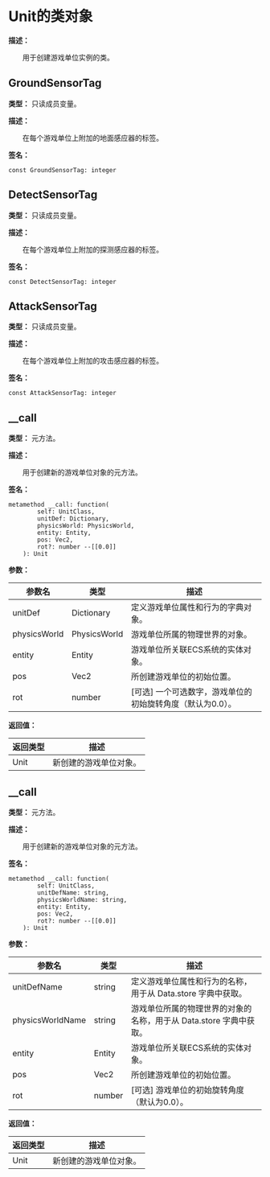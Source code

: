
# Unit的类对象

**描述：**

&emsp;&emsp;用于创建游戏单位实例的类。

## GroundSensorTag

**类型：** 只读成员变量。

**描述：**

&emsp;&emsp;在每个游戏单位上附加的地面感应器的标签。

**签名：**
```tl
const GroundSensorTag: integer
```

## DetectSensorTag

**类型：** 只读成员变量。

**描述：**

&emsp;&emsp;在每个游戏单位上附加的探测感应器的标签。

**签名：**
```tl
const DetectSensorTag: integer
```

## AttackSensorTag

**类型：** 只读成员变量。

**描述：**

&emsp;&emsp;在每个游戏单位上附加的攻击感应器的标签。

**签名：**
```tl
const AttackSensorTag: integer
```

## __call

**类型：** 元方法。

**描述：**

&emsp;&emsp;用于创建新的游戏单位对象的元方法。

**签名：**
```tl
metamethod __call: function(
		self: UnitClass,
		unitDef: Dictionary,
		physicsWorld: PhysicsWorld,
		entity: Entity,
		pos: Vec2,
		rot?: number --[[0.0]]
	): Unit
```

**参数：**

| 参数名 | 类型 | 描述 |
| --- | --- | --- |
| unitDef | Dictionary | 定义游戏单位属性和行为的字典对象。 |
| physicsWorld | PhysicsWorld | 游戏单位所属的物理世界的对象。 |
| entity | Entity | 游戏单位所关联ECS系统的实体对象。 |
| pos | Vec2 | 所创建游戏单位的初始位置。 |
| rot | number | [可选] 一个可选数字，游戏单位的初始旋转角度（默认为0.0）。 |

**返回值：**

| 返回类型 | 描述 |
| --- | --- |
| Unit | 新创建的游戏单位对象。 |

## __call

**类型：** 元方法。

**描述：**

&emsp;&emsp;用于创建新的游戏单位对象的元方法。

**签名：**
```tl
metamethod __call: function(
		self: UnitClass,
		unitDefName: string,
		physicsWorldName: string,
		entity: Entity,
		pos: Vec2,
		rot?: number --[[0.0]]
	): Unit
```

**参数：**

| 参数名 | 类型 | 描述 |
| --- | --- | --- |
| unitDefName | string | 定义游戏单位属性和行为的名称，用于从 Data.store 字典中获取。 |
| physicsWorldName | string | 游戏单位所属的物理世界的对象的名称，用于从 Data.store 字典中获取。 |
| entity | Entity | 游戏单位所关联ECS系统的实体对象。 |
| pos | Vec2 | 所创建游戏单位的初始位置。 |
| rot | number | [可选] 游戏单位的初始旋转角度（默认为0.0）。 |

**返回值：**

| 返回类型 | 描述 |
| --- | --- |
| Unit | 新创建的游戏单位对象。 |